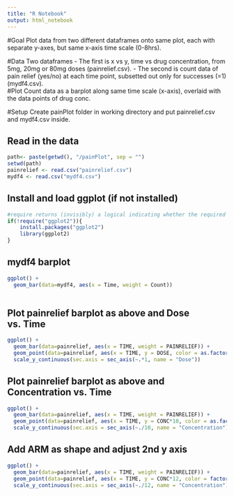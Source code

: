 ```yaml
---
title: "R Notebook"
output: html_notebook
---
```


#Goal
Plot data from two different dataframes onto same plot, each with separate y-axes, but same x-axis time scale (0-8hrs).

#Data
Two dataframes
- The first is x vs y, time vs drug concentration, from 5mg, 20mg or 80mg doses (painrelief.csv).
- The second is count data of pain relief (yes/no) at each time point, subsetted out only for successes (=1) (mydf4.csv).  
#Plot 
Count data as a barplot along same time scale (x-axis), overlaid with the data points of drug conc.

#Setup
Create painPlot folder in working directory and put painrelief.csv and mydf4.csv inside.

## Read in the data
```r
path<- paste(getwd(), "/painPlot", sep = "")
setwd(path)
painrelief <- read.csv("painrelief.csv")
mydf4 <- read.csv("mydf4.csv")
```

## Install and load ggplot (if not installed)

```r
#require returns (invisibly) a logical indicating whether the required package is available.
if(!require("ggplot2")){ 
    install.packages("ggplot2")
    library(ggplot2)
}

```
## mydf4 barplot

```r
ggplot() + 
  geom_bar(data=mydf4, aes(x = Time, weight = Count))
 
```
## Plot painrelief barplot as above and Dose vs. Time
```r
ggplot() + 
  geom_bar(data=painrelief, aes(x = TIME, weight = PAINRELIEF)) +
  geom_point(data=painrelief, aes(x = TIME, y = DOSE, color = as.factor(PAINRELIEF))) +
  scale_y_continuous(sec.axis = sec_axis(~.*1, name = "Dose"))

```
## Plot painrelief barplot as above and Concentration vs. Time
```r
ggplot() + 
  geom_bar(data=painrelief, aes(x = TIME, weight = PAINRELIEF)) +
  geom_point(data=painrelief, aes(x = TIME, y = CONC*10, color = as.factor(PAINRELIEF))) +
  scale_y_continuous(sec.axis = sec_axis(~./10, name = "Concentration"))

```
## Add ARM as shape and adjust 2nd y axis
```r
ggplot() + 
  geom_bar(data=painrelief, aes(x = TIME, weight = PAINRELIEF)) +
  geom_point(data=painrelief, aes(x = TIME, y = CONC*12, color = factor(PAINRELIEF), shape = factor(ARM))) +
  scale_y_continuous(sec.axis = sec_axis(~./12, name = "Concentration"))

```